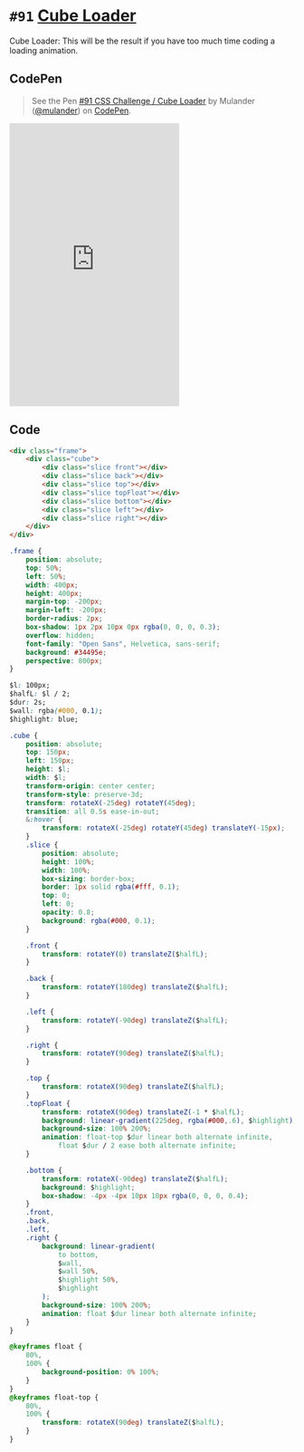 
<Meta />

# `#91` [Cube Loader](https://100dayscss.com/days/91/)

Cube Loader: This will be the result if you have too much time coding a loading animation.

## CodePen

> See the Pen [#91 CSS Challenge / Cube Loader](https://codepen.io/mulander/pen/qBLXjBw)
by Mulander ([@mulander](https://codepen.io/mulander))
on [CodePen](https://codepen.io).

<iframe
  height="500"
  className="w-full my-10 bg-gray-200"
  scrolling="no"
  title="#91 CSS Challenge / Cube Loader"
  src="https://codepen.io/mulander/embed/qBLXjBw?default-tab=html%2Cresult"
  frameBorder="no"
  loading="lazy"
  allowtransparency="true"
  allowFullScreen={true}
>

</iframe>

## Code

```html
<div class="frame">
	<div class="cube">
		<div class="slice front"></div>
		<div class="slice back"></div>
		<div class="slice top"></div>
		<div class="slice topFloat"></div>
		<div class="slice bottom"></div>
		<div class="slice left"></div>
		<div class="slice right"></div>
	</div>
</div>
```

```css
.frame {
	position: absolute;
	top: 50%;
	left: 50%;
	width: 400px;
	height: 400px;
	margin-top: -200px;
	margin-left: -200px;
	border-radius: 2px;
	box-shadow: 1px 2px 10px 0px rgba(0, 0, 0, 0.3);
	overflow: hidden;
	font-family: "Open Sans", Helvetica, sans-serif;
	background: #34495e;
	perspective: 800px;
}

$l: 100px;
$halfL: $l / 2;
$dur: 2s;
$wall: rgba(#000, 0.1);
$highlight: blue;

.cube {
	position: absolute;
	top: 150px;
	left: 150px;
	height: $l;
	width: $l;
	transform-origin: center center;
	transform-style: preserve-3d;
	transform: rotateX(-25deg) rotateY(45deg);
	transition: all 0.5s ease-in-out;
	&:hover {
		transform: rotateX(-25deg) rotateY(45deg) translateY(-15px);
	}
	.slice {
		position: absolute;
		height: 100%;
		width: 100%;
		box-sizing: border-box;
		border: 1px solid rgba(#fff, 0.1);
		top: 0;
		left: 0;
		opacity: 0.8;
		background: rgba(#000, 0.1);
	}

	.front {
		transform: rotateY(0) translateZ($halfL);
	}

	.back {
		transform: rotateY(180deg) translateZ($halfL);
	}

	.left {
		transform: rotateY(-90deg) translateZ($halfL);
	}

	.right {
		transform: rotateY(90deg) translateZ($halfL);
	}

	.top {
		transform: rotateX(90deg) translateZ($halfL);
	}
	.topFloat {
		transform: rotateX(90deg) translateZ(-1 * $halfL);
		background: linear-gradient(225deg, rgba(#000,.6), $highlight);
		background-size: 100% 200%;
		animation: float-top $dur linear both alternate infinite,
			float $dur / 2 ease both alternate infinite;
	}

	.bottom {
		transform: rotateX(-90deg) translateZ($halfL);
		background: $highlight;
		box-shadow: -4px -4px 10px 10px rgba(0, 0, 0, 0.4);
	}
	.front,
	.back,
	.left,
	.right {
		background: linear-gradient(
			to bottom,
			$wall,
			$wall 50%,
			$highlight 50%,
			$highlight
		);
		background-size: 100% 200%;
		animation: float $dur linear both alternate infinite;
	}
}

@keyframes float {
	80%,
	100% {
		background-position: 0% 100%;
	}
}
@keyframes float-top {
	80%,
	100% {
		transform: rotateX(90deg) translateZ($halfL);
	}
}
```